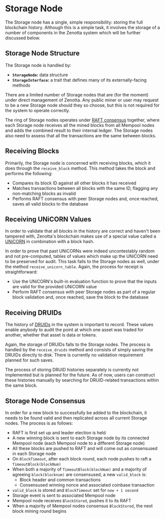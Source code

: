 
# Storage Node
The Storage node has a single, simple responsibility: storing the full blockchain history. Although this is a simple task, it involves the storage of a number of components in the Zenotta system which will be further discussed below.

## Storage Node Structure
The Storage node is handled by: 
- **`StorageNode`:** data structure
- **`StorageInterface`:** a trait that defines many of its externally-facing methods

There are a limited number of Storage nodes that are (for the moment) under direct management of Zenotta. Any public miner or user may request to be a new Storage node should they so choose, but this is not required for the system to operate correctly.

The ring of Storage nodes operates under [RAFT consensus](https://raft.github.io/) together, where each Storage node receives all the mined blocks from all Mempool nodes and adds the combined result to their internal ledger. The Storage nodes also need to assess that all the transactions are the same between blocks.

## Receiving Blocks
Primarily, the Storage node is concerned with receiving blocks, which it does through the `receive_block` method. This method takes the block and performs the following:

- Compares its block ID against all other blocks it has received
- Matches transactions between all blocks with the same ID, flagging any non-matching blocks as invalid
- Performs RAFT consensus with peer Storage nodes and, once reached, saves all valid blocks to the database

## Receiving UNiCORN Values
In order to validate that all blocks in the history are correct and haven't been tampered with, Zenotta's blockchain makes use of a special value called a [UNiCORN](unicorns) in combination with a block hash.

In order to prove that past UNiCORNs were indeed uncontestably random and not pre-computed, tables of values which make up the UNiCORN need to be preserved for audit. This task falls to the Storage nodes as well, under the method `receive_unicorn_table`. Again, the process for receipt is straightforward:

- Use the UNiCORN's built-in evaluation function to prove that the inputs are valid for the provided UNiCORN value
- Perform RAFT consensus with peer Storage nodes as part of a regular block validation and, once reached, save the block to the database

## Receiving DRUIDs
The history of [DRUIDs](https://medium.com/the-zendesk/druids-how-to-easily-trade-on-blockchains-without-smart-contracts-ac1af79a34df) in the system is important to record. These values enable anybody to audit the point at which one asset was traded for another, whether that asset is data or tokens. 

Again, the storage of DRUIDs falls to the Storage nodes. The process is handled by the `receive_druids` method and consists of simply saving the DRUIDs directly to disk. There is currently no validation requirement planned for such saves.

The process of storing DRUID histories separately is currently not implemented but is planned for the future. As of now, users can construct these histories manually by searching for DRUID-related transactions within the same block.

## Storage Node Consensus
In order for a new block to successfully be added to the blockchain, it needs to be found valid and then replicated across all current Storage nodes. The process is as follows:

- RAFT is first set up and leader election is held
- A new winning block is sent to each Storage node by its connected Mempool node (each Mempool node to a different Storage node)
- All these blocks are pushed to RAFT and will come out as consensused in each Storage node
- On `BlockTimeout`, after each block round, each node pushes to raft a `TimeoutBlock(blockNum)`
- When both a majority of `TimeoutBlock(blockNum)` and a majority of agreeing `block(blocknum)` are consensused, a new `valid_block` is:
   - Block header and common transactions
   - Consensused winning nonce and associated coinbase transaction
- `valid_block` is stored and `BlockTimeout` set for `now + 1 second`
- Storage event is sent to associated Mempool node
- Mempool node receives `BlockStored`, pushes it to its RAFT
- When a majority of Mempool nodes consensus `BlockStored`, the next block mining round begins
